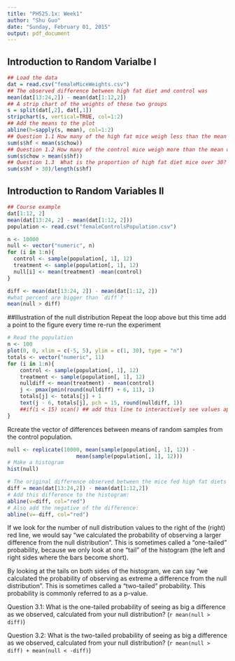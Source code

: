 ```yaml
---
title: "PH525.1x: Week1"
author: "Shu Guo"
date: "Sunday, February 01, 2015"
output: pdf_document
---
```


## Introduction to Random Varialbe I
```r
## Load the data
dat = read.csv("femaleMiceWeights.csv")
## The observed difference between high fat diet and control was
mean(dat[13:24,2]) - mean(dat[1:12,2])
## A strip chart of the weights of these two groups
s = split(dat[,2], dat[,1])
stripchart(s, vertical=TRUE, col=1:2)
## Add the means to the plot
abline(h=sapply(s, mean), col=1:2)
## Question 1.1 How many of the high fat mice weigh less than the mean of the control mice (chow)?
sum(s$hf < mean(s$chow))
## Question 1.2 How many of the control mice weigh more than the mean of the high fat mice?
sum(s$chow > mean(s$hf))
## Question 1.3  What is the proportion of high fat diet mice over 30?
sum(s$hf > 30)/length(s$hf)

``` 

## Introduction to Random Variables II

```r
## Course example
dat[1:12, 2]
mean(dat[13:24, 2] - mean(dat[1:12, 2]))
population <- read.csv("femaleControlsPopulation.csv")

n <- 10000
null <- vector("numeric", n)
for (i in 1:n){
  control <- sample(population[, 1], 12)
  treatment <- sample(population[, 1], 12)
  null[i] <- mean(treatment) -mean(control)
}

diff <- mean(dat[13:24, 2]) - mean(dat[1:12, 2])
#what percent are bigger than `diff`?
mean(null > diff)
```

<a name="null_distribution"></a>
##Illustration of the null distribution
Repeat the loop above but this time add a point to the figure every time re-run the experiment
```r
# Read the population
n <- 100
plot(0, 0, xlim = c(-5, 5), ylim = c(1, 30), type = "n")
totals <- vector("numeric", 11)
for (i in 1:n){
    control <- sample(population[, 1], 12)
    treatment <- sample(population[, 1], 12)
    nulldiff <- mean(treatment) - mean(control)
    j <- pmax(pmin(round(nulldiff) + 6, 11), 1)
    totals[j] <- totals[j] + 1
    text(j - 6, totals[j], pch = 15, round(nulldiff, 1))
    ##if(i < 15) scan() ## add this line to interactively see values appear
}
```
Rcreate the vector of differences between means of random samples from the control population.

```r
null <- replicate(10000, mean(sample(population[, 1], 12)) - 
                      mean(sample(population[, 1], 12)))
# Make a histogram
hist(null)

# The original difference observed between the mice fed high fat diets and control mice:
diff = mean(dat[13:24,2]) - mean(dat[1:12,2])
# Add this difference to the histogram:
abline(v=diff, col="red")
# Also add the negative of the difference:
abline(v=-diff, col="red")
```
If we look for the number of null distribution values to the right of the (right) red line, we would say "we calculated the probability of observing a larger difference from the null distribution". This is sometimes called a "one-tailed" probability, because we only look at one "tail" of the histogram (the left and right sides where the bars become short).   

By looking at the tails on both sides of the histogram, we can say "we calculated the probability of observing as extreme a difference from the null distribution". This is sometimes called a "two-tailed" probability. This probability is commonly referred to as a p-value.

Question 3.1: What is the one-tailed probability of seeing as big a difference as we observed, calculated from your null distribution? (`r mean(null > diff)`)

Question 3.2: What is the two-tailed probability of seeing as big a difference as we observed, calculated from your null distribution? (`r mean(null > diff) + mean(null < -diff)`)


